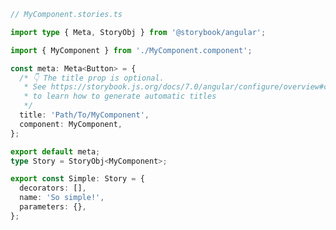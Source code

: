 ```ts
// MyComponent.stories.ts

import type { Meta, StoryObj } from '@storybook/angular';

import { MyComponent } from './MyComponent.component';

const meta: Meta<Button> = {
  /* 👇 The title prop is optional.
   * See https://storybook.js.org/docs/7.0/angular/configure/overview#configure-story-loading
   * to learn how to generate automatic titles
   */
  title: 'Path/To/MyComponent',
  component: MyComponent,
};

export default meta;
type Story = StoryObj<MyComponent>;

export const Simple: Story = {
  decorators: [],
  name: 'So simple!',
  parameters: {},
};
```
